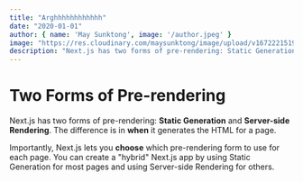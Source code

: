 ```yaml
---
title: "Arghhhhhhhhhhhh"
date: "2020-01-01"
author: { name: 'May Sunktong', image: '/author.jpeg' }
image: "https://res.cloudinary.com/maysunktong/image/upload/v1672221519/gingin/pexels-ella-olsson-1640772_x4xq6y.jpg"
description: "Next.js has two forms of pre-rendering: Static Generation and Server-side Rendering. The difference is in when it generates the HTML for a page. Next.js has two forms of pre-rendering: Static Generation and Server-side Rendering. The difference is in when it generates the HTML for a page."
---
```


# Two Forms of Pre-rendering

Next.js has two forms of pre-rendering: **Static Generation** and **Server-side Rendering**. The difference is in **when** it generates the HTML for a page.


Importantly, Next.js lets you **choose** which pre-rendering form to use for each page. You can create a "hybrid" Next.js app by using Static Generation for most pages and using Server-side Rendering for others.
